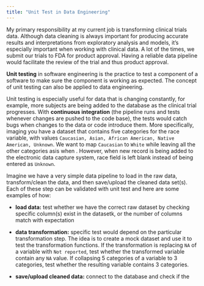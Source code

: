 ```yaml
---
title: "Unit Test in Data Engineering"
---
```


My primary responsibility at my current job is transforming clinical trials data.
Although data cleaning is always important for producing accurate results and 
interpretations from exploratory analysis and models, it's especially important 
when working with clinical data. A lot of the times, we submit our trials to FDA 
for product approval. Having a reliable data pipeline would facilitate the review 
of the trial and thus product approval. 

**Unit testing** in software engineering is the practice to test a component of 
a software to make sure the component is working as expected. The concept of unit 
testing can also be applied to data engineering. 

Unit testing is especially useful for data that is changing constantly, for example, 
more subjects are being added to the database as the clinical trial progresses. 
With **continuous integration** (the pipeline runs and tests whenever changes are 
pushed to the code base), the tests would catch bugs when changes to the data or 
code introduce them. More specifically, imaging you have a dataset that contains 
five categories for the race variable, with values `Caucasian, Asian, African American, Native American, Unknown`. We want to map `Caucasian` to `White` while leaving all 
the other categories asis when . However, when new record is being added to the electronic 
data capture system, race field is left blank instead of being entered as `Unknown`.

Imagine we have a very simple data pipeline to load in the raw data, transform/clean 
the data, and then save/upload the cleaned data set(s). Each of these step can be 
validated with unit test and here are some examples of how:

- **load data:** test whether we have the correct raw dataset by checking specific 
column(s) exist in the datasetk, or the number of columns match with expectation

- **data transformation:** specific test would depend on the particular transformation 
step. The idea is to create a mock dataset and use it to test the transformation 
functions. If the transformation is replacing `NA` of a variable with `Not reported`, 
test whether the transformed variable contain any `NA` value. If collapsing 5 categories 
of a variable to 3 categories, test whether the resulting variable contains 3 categories.

- **save/upload cleaned data:** connect to the database and check if the 








